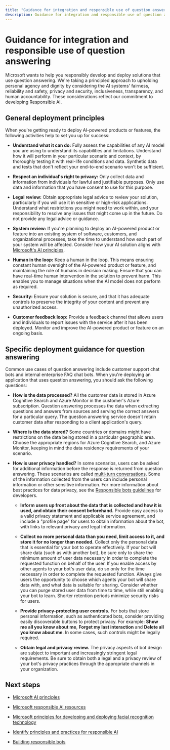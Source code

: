 ```yaml
---
title: "Guidance for integration and responsible use of question answering"
description: Guidance for integration and responsible use of question answering
---
```


# Guidance for integration and responsible use of question answering


<NonEnglishTranslation />

Microsoft wants to help you responsibly develop and deploy solutions that use question answering. We're taking a principled approach to upholding personal agency and dignity by considering the AI systems' fairness, reliability and safety, privacy and security, inclusiveness, transparency, and human accountability. These considerations reflect our commitment to developing Responsible AI.

## General deployment principles

When you're getting ready to deploy AI-powered products or features, the following activities help to set you up for success:

* **Understand what it can do:** Fully assess the capabilities of any AI model you are using to understand its capabilities and limitations. Understand how it will perform in your particular scenario and context, by thoroughly testing it with real-life conditions and data. Synthetic data and tests that don't reflect your end-to-end scenario won't be sufficient.

* **Respect an individual's right to privacy:** Only collect data and information from individuals for lawful and justifiable purposes. Only use data and information that you have consent to use for this purpose.

* **Legal review:** Obtain appropriate legal advice to review your solution, particularly if you will use it in sensitive or high-risk applications. Understand what restrictions you might need to work within, and your responsibility to resolve any issues that might come up in the future. Do not provide any legal advice or guidance.

* **System review:** If you're planning to deploy an AI-powered product or feature into an existing system of software, customers, and organizational processes, take the time to understand how each part of your system will be affected. Consider how your AI solution aligns with [Microsoft's AI principles](https://www.microsoft.com/ai/responsible-ai).

* **Human in the loop:** Keep a human in the loop. This means ensuring constant human oversight of the AI-powered product or feature, and maintaining the role of humans in decision making. Ensure that you can have real-time human intervention in the solution to prevent harm. This enables you to manage situations when the AI model does not perform as required.

* **Security:** Ensure your solution is secure, and that it has adequate controls to preserve the integrity of your content and prevent any unauthorized access.

* **Customer feedback loop:** Provide a feedback channel that allows users and individuals to report issues with the service after it has been deployed. Monitor and improve the AI-powered product or feature on an ongoing basis.

## Specific deployment guidance for question answering

Common use cases of question answering include customer support chat bots and internal enterprise FAQ chat bots. When you're deploying an application that uses question answering, you should ask the following questions:

* **How is the data processed?** All the customer data is stored in Azure Cognitive Search and Azure Monitor in the customer's Azure subscription. Question answering processes the data when extracting questions and answers from sources and serving the correct answers for a particular query. The question answering service doesn't retain customer data after responding to a client application's query.

* **Where is the data stored?** Some countries or domains might have restrictions on the data being stored in a particular geographic area. Choose the appropriate regions for Azure Cognitive Search, and Azure Monitor, keeping in mind the data residency requirements of your scenario.

* **How is user privacy handled?** In some scenarios, users can be asked for additional information before the response is returned from question answering. These scenarios are called [multi-turn conversations](/azure/ai-services/qnamaker/how-to/multi-turn). Some of the information collected from the users can include personal information or other sensitive information. For more information about best practices for data privacy, see the [Responsible bots guidelines](https://www.microsoft.com/research/uploads/prod/2018/11/Bot_Guidelines_Nov_2018.pdf) for developers.

    - **Inform users up front about the data that is collected and how it is used, and obtain their consent beforehand.** Provide easy access to a valid privacy statement and applicable service agreement, and include a "profile page" for users to obtain information about the bot, with links to relevant privacy and legal information.

    - **Collect no more personal data than you need, limit access to it, and store it for no longer than needed.** Collect only the personal data that is essential for your bot to operate effectively. If your bot will share data (such as with another bot), be sure only to share the minimum amount of user data necessary in order to complete the requested function on behalf of the user. If you enable access by other agents to your bot's user data, do so only for the time necessary in order to complete the requested function. Always give users the opportunity to choose which agents your bot will share data with, and what data is suitable for sharing. Consider whether you can purge stored user data from time to time, while still enabling your bot to learn. Shorter retention periods minimize security risks for users.

    - **Provide privacy-protecting user controls.** For bots that store personal information, such as authenticated bots, consider providing easily discoverable buttons to protect privacy. For example: **Show me all you know about me**, **Forget my last interaction** and **Delete all you know about me**. In some cases, such controls might be legally required.

    - **Obtain legal and privacy review.** The privacy aspects of bot design are subject to important and increasingly stringent legal requirements. Be sure to obtain both a legal and a privacy review of your bot's privacy practices through the appropriate channels in your organization.

## Next steps

* [Microsoft AI principles](https://www.microsoft.com/ai/responsible-ai)

* [Microsoft responsible AI resources](https://www.microsoft.com/ai/responsible-ai-resources)

* [Microsoft principles for developing and deploying facial recognition technology](https://blogs.microsoft.com/wp-content/uploads/prod/sites/5/2018/12/MSFT-Principles-on-Facial-Recognition.pdf)

* [Identify principles and practices for responsible AI](/training/paths/responsible-ai-business-principles/)

* [Building responsible bots](https://www.microsoft.com/research/uploads/prod/2018/11/Bot_Guidelines_Nov_2018.pdf)
